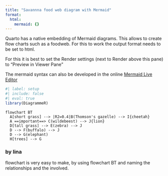 ```yaml
---
title: "Savannna food web diagram with Mermaid"
format:   
  html:
    mermaid: {}
---
```


Quarto has a native embedding of Mermaid diagrams. This allows to create flow charts such as a foodweb. For this to work the output format needs to be set to html.

For this it is best to set the Render settings (next to Render above this pane) to "Preview in Viewer Pane"

The mermaid syntax can also be developed in the online [Mermaid Live Editor](https://mermaid.live/)

```r
#| label: setup 
#| include: false
#| eval: true
library(DiagrammeR)
```

```mermaid
flowchart BT
  A[short grass] --> |R2=0.4|B(Thomson's gazelle) --> I{cheetah}
  A ==important==> C(wildebeest) --> J{lion}
  D[tall grass] --> E(zebra) --> J
  D --> F(buffalo) --> J
  D --> G(elephant)
  H[trees] --> G
```

### by lina
flowchart is very easy to make, by using flowchart BT and naming the relationships and the involved.